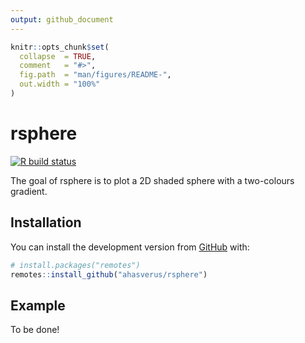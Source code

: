 ```yaml
---
output: github_document
---
```


<!-- README.md is generated from README.Rmd. Please edit that file -->

```r
knitr::opts_chunk$set(
  collapse  = TRUE,
  comment   = "#>",
  fig.path  = "man/figures/README-",
  out.width = "100%"
)
```

# rsphere

<!-- badges: start -->
[![R build status](https://github.com/ahasverus/rsphere/workflows/R-CMD-check/badge.svg)](https://github.com/ahasverus/rsphere/actions)
<!-- badges: end -->

The goal of rsphere is to plot a 2D shaded sphere with a two-colours gradient.

## Installation

You can install the development version from [GitHub](https://github.com/ahasverus/rsphere) with:

``` r
# install.packages("remotes")
remotes::install_github("ahasverus/rsphere")
```
## Example

To be done!
